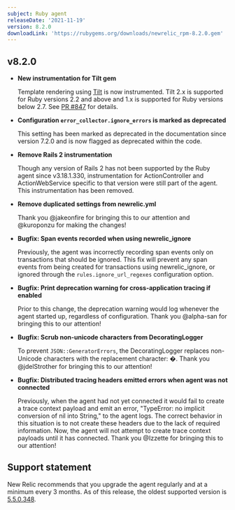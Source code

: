 ```yaml
---
subject: Ruby agent
releaseDate: '2021-11-19'
version: 8.2.0
downloadLink: 'https://rubygems.org/downloads/newrelic_rpm-8.2.0.gem'
---
```



  ## v8.2.0

  * **New instrumentation for Tilt gem**

    Template rendering using [Tilt](https://github.com/rtomayko/tilt) is now instrumented. Tilt 2.x is supported for Ruby versions 2.2 and above and  1.x is supported for Ruby versions below 2.7. See [PR #847](https://github.com/newrelic/newrelic-ruby-agent/pull/847) for details.

  * **Configuration `error_collector.ignore_errors` is marked as deprecated**

    This setting has been marked as deprecated in the documentation since version 7.2.0 and is now flagged as deprecated within the code.

  * **Remove Rails 2 instrumentation**

    Though any version of Rails 2 has not been supported by the Ruby agent since v3.18.1.330, instrumentation for ActionController and ActionWebService specific to that version were still part of the agent. This instrumentation has been removed.

  * **Remove duplicated settings from newrelic.yml**

    Thank you @jakeonfire for bringing this to our attention and @kuroponzu for making the changes!

  * **Bugfix: Span events recorded when using newrelic_ignore**

    Previously, the agent was incorrectly recording span events only on transactions that should be ignored. This fix will prevent any span events from being created for transactions using newrelic_ignore, or ignored through the `rules.ignore_url_regexes` configuration option.

  * **Bugfix: Print deprecation warning for cross-application tracing if enabled**

    Prior to this change, the deprecation warning would log whenever the agent started up, regardless of configuration. Thank you @alpha-san for bringing this to our attention!

  * **Bugfix: Scrub non-unicode characters from DecoratingLogger**

    To prevent `JSON::GeneratorErrors`, the DecoratingLogger replaces non-Unicode characters with the replacement character: �. Thank you @jdelStrother for bringing this to our attention!

  * **Bugfix: Distributed tracing headers emitted errors when agent was not connected**

    Previously, when the agent had not yet connected it would fail to create a trace context payload and emit an error, "TypeError: no implicit conversion of nil into String," to the agent logs. The correct behavior in this situation is to not create these headers due to the lack of required information. Now, the agent will not attempt to create trace context payloads until it has connected. Thank you @Izzette for bringing this to our attention!


## Support statement

New Relic recommends that you upgrade the agent regularly and at a minimum every 3 months. As of this release, the oldest supported version is [5.5.0.348](https://docs.newrelic.com/docs/release-notes/agent-release-notes/ruby-release-notes/ruby-agent-550348).

